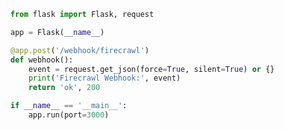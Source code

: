 ```python Python/Flask
from flask import Flask, request

app = Flask(__name__)

@app.post('/webhook/firecrawl')
def webhook():
    event = request.get_json(force=True, silent=True) or {}
    print('Firecrawl Webhook:', event)
    return 'ok', 200

if __name__ == '__main__':
    app.run(port=3000)
```
